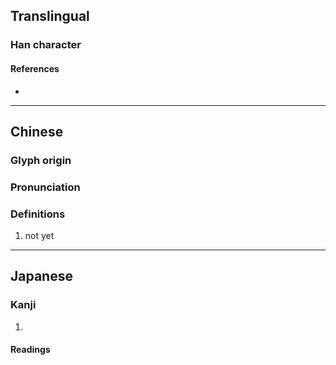 {{character info}}
==Translingual==

===Han character===
{{Han char|rn=30|rad=口|as=03|sn=6|four=|canj=YVR|ids=⿱亡口}}

====References====
* {{Han ref|kx=0174.160|dkj=03279|dj=0387.090|hdz=10584.010|uh=5402|ud=21506}}

----

==Chinese==
{{zh-forms}}

===Glyph origin===
{{Han etym}}

===Pronunciation===
{{zh-pron
|m=máng,màng
|c=
|mc=y
|oc=y
|cat=
}}

===Definitions===
{{zh-hanzi}}

# {{lb|zh|dialectal Hakka}} not yet
----

==Japanese==

===Kanji===
{{ja-kanji|grade=|rs=口03}}

# {{rfdef|ja|sort=口03}}

====Readings====
{{ja-readings|on=[[ぼう]] (bō), [[もう]] (mō)|kun=[[おいぼれる]] (oiboreru)}}